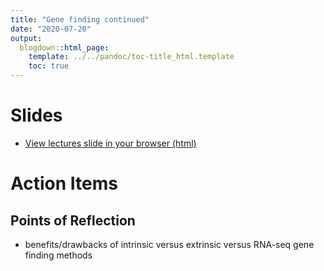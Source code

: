 ```yaml
---
title: "Gene finding continued"
date: "2020-07-20"
output:
  blogdown::html_page:
    template: ../../pandoc/toc-title_html.template
    toc: true
---
```


# Slides

- [View lectures slide in your browser (html)](/slides/15-slides.html)


# Action Items


## Points of Reflection

- benefits/drawbacks of intrinsic versus extrinsic versus RNA-seq gene finding methods